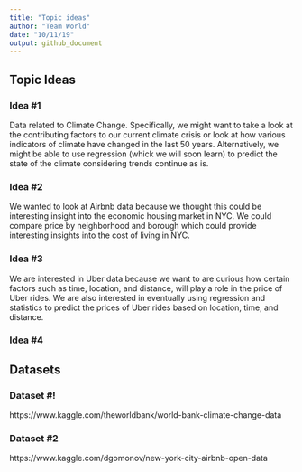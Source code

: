 ```yaml
---
title: "Topic ideas"
author: "Team World"
date: "10/11/19"
output: github_document
---
```


## Topic Ideas

### Idea #1

Data related to Climate Change. Specifically, we might want to take a look at the contributing factors to our current climate crisis or look at how various indicators of climate have changed in the last 50 years. Alternatively, we might be able to use regression (whick we will soon learn) to predict the state of the climate considering trends continue as is.

### Idea #2

We wanted to look at Airbnb data because we thought this could be interesting insight into the economic housing market in NYC. We could compare price by neighborhood and borough which could provide interesting insights into the cost of living in NYC.

### Idea #3 

We are interested in Uber data because we want to are curious how certain factors such as time, location, and distance, will play a role in the price of Uber rides. We are also interested in eventually using regression and statistics to predict the prices of Uber rides based on location, time, and distance.

### Idea #4


## Datasets

### Dataset #!
https://www.kaggle.com/theworldbank/world-bank-climate-change-data

### Dataset #2
https://www.kaggle.com/dgomonov/new-york-city-airbnb-open-data